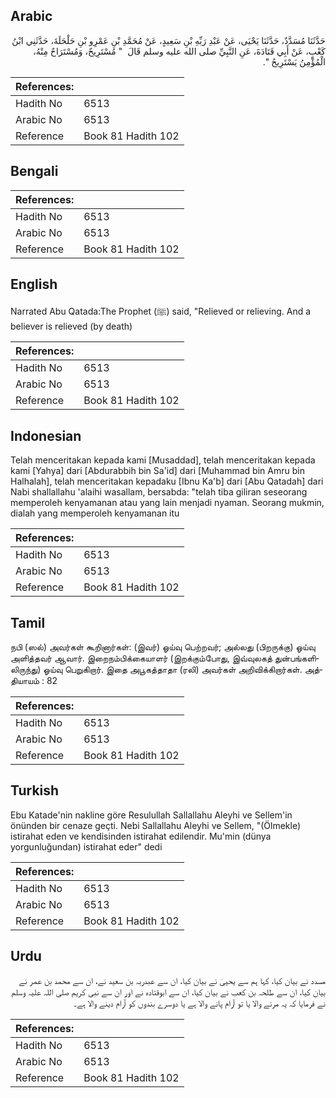 ## Arabic


<div dir="rtl" lang="ar" style={{fontSize:'larger',backgroundColor:'#f8f9fa',padding:20}}>
حَدَّثَنَا مُسَدَّدٌ، حَدَّثَنَا يَحْيَى، عَنْ عَبْدِ رَبِّهِ بْنِ سَعِيدٍ، عَنْ مُحَمَّدِ بْنِ عَمْرِو بْنِ حَلْحَلَةَ، حَدَّثَنِي ابْنُ كَعْبٍ، عَنْ أَبِي قَتَادَةَ، عَنِ النَّبِيِّ صلى الله عليه وسلم قَالَ ‏ "‏ مُسْتَرِيحٌ، وَمُسْتَرَاحٌ مِنْهُ، الْمُؤْمِنُ يَسْتَرِيحُ ‏"‏‏.‏
</div>
<div style={{backgroundColor:'#f8f9fa',padding:20, marginBottom: 10}}><table> <thead> <tr> <th>References:</th> <th></th> </tr> </thead> <tbody><tr><td>Hadith No</td><td>6513</td></tr><tr><td>Arabic No</td><td>6513</td></tr><tr><td>Reference</td><td>Book 81 Hadith 102</td></tr></tbody></table></div>

## Bengali


<div dir="ltr" lang="bn" style={{fontSize:'larger',backgroundColor:'#f8f9fa',padding:20}}>

</div>
<div style={{backgroundColor:'#f8f9fa',padding:20, marginBottom: 10}}><table> <thead> <tr> <th>References:</th> <th></th> </tr> </thead> <tbody><tr><td>Hadith No</td><td>6513</td></tr><tr><td>Arabic No</td><td>6513</td></tr><tr><td>Reference</td><td>Book 81 Hadith 102</td></tr></tbody></table></div>

## English


<div dir="ltr" lang="en" style={{fontSize:'larger',backgroundColor:'#f8f9fa',padding:20}}>
Narrated Abu Qatada:The Prophet (ﷺ) said, "Relieved or relieving. And a believer is relieved (by death)
</div>
<div style={{backgroundColor:'#f8f9fa',padding:20, marginBottom: 10}}><table> <thead> <tr> <th>References:</th> <th></th> </tr> </thead> <tbody><tr><td>Hadith No</td><td>6513</td></tr><tr><td>Arabic No</td><td>6513</td></tr><tr><td>Reference</td><td>Book 81 Hadith 102</td></tr></tbody></table></div>

## Indonesian


<div dir="ltr" lang="id" style={{fontSize:'larger',backgroundColor:'#f8f9fa',padding:20}}>
Telah menceritakan kepada kami [Musaddad], telah menceritakan kepada kami [Yahya] dari [Abdurabbih bin Sa'id] dari [Muhammad bin Amru bin Halhalah], telah menceritakan kepadaku [Ibnu Ka'b] dari [Abu Qatadah] dari Nabi shallallahu 'alaihi wasallam, bersabda: "telah tiba giliran seseorang memperoleh kenyamanan atau yang lain menjadi nyaman. Seorang mukmin, dialah yang memperoleh kenyamanan itu
</div>
<div style={{backgroundColor:'#f8f9fa',padding:20, marginBottom: 10}}><table> <thead> <tr> <th>References:</th> <th></th> </tr> </thead> <tbody><tr><td>Hadith No</td><td>6513</td></tr><tr><td>Arabic No</td><td>6513</td></tr><tr><td>Reference</td><td>Book 81 Hadith 102</td></tr></tbody></table></div>

## Tamil


<div dir="ltr" lang="ta" style={{fontSize:'larger',backgroundColor:'#f8f9fa',padding:20}}>
நபி (ஸல்) அவர்கள் கூறினார்கள்: (இவர்) ஓய்வு பெற்றவர்; அல்லது (பிறருக்கு) ஓய்வு அளித்தவர் ஆவார். இறைநம்பிக்கையாளர் (இறக்கும்போது, இவ்வுலகத் துன்பங்களிலிருந்து) ஓய்வு பெறுகிறார். இதை அபூகத்தாதா (ரலி) அவர்கள் அறிவிக்கிறார்கள். அத்தியாயம் : 82
</div>
<div style={{backgroundColor:'#f8f9fa',padding:20, marginBottom: 10}}><table> <thead> <tr> <th>References:</th> <th></th> </tr> </thead> <tbody><tr><td>Hadith No</td><td>6513</td></tr><tr><td>Arabic No</td><td>6513</td></tr><tr><td>Reference</td><td>Book 81 Hadith 102</td></tr></tbody></table></div>

## Turkish


<div dir="ltr" lang="tr" style={{fontSize:'larger',backgroundColor:'#f8f9fa',padding:20}}>
Ebu Katade'nin nakline göre Resulullah Sallallahu Aleyhi ve Sellem'in önünden bir cenaze geçti. Nebi Sallallahu Aleyhi ve Sellem, "(Ölmekle) istirahat eden ve kendisinden istirahat edilendir. Mu'min (dünya yorgunluğundan) istirahat eder" dedi
</div>
<div style={{backgroundColor:'#f8f9fa',padding:20, marginBottom: 10}}><table> <thead> <tr> <th>References:</th> <th></th> </tr> </thead> <tbody><tr><td>Hadith No</td><td>6513</td></tr><tr><td>Arabic No</td><td>6513</td></tr><tr><td>Reference</td><td>Book 81 Hadith 102</td></tr></tbody></table></div>

## Urdu


<div dir="rtl" lang="ur" style={{fontSize:'larger',backgroundColor:'#f8f9fa',padding:20}}>
مسدد نے بیان کیا، کہا ہم سے یحییٰ نے بیان کیا، ان سے عبدربہ بن سعید نے، ان سے محمد بن عمر نے بیان کیا، ان سے طلحہ بن کعب نے بیان کیا، ان سے ابوقتادہ نے اور ان سے نبی کریم صلی اللہ علیہ وسلم نے فرمایا کہ یہ مرنے والا یا تو آرام پانے والا ہے یا دوسرے بندوں کو آرام دینے والا ہے۔
</div>
<div style={{backgroundColor:'#f8f9fa',padding:20, marginBottom: 10}}><table> <thead> <tr> <th>References:</th> <th></th> </tr> </thead> <tbody><tr><td>Hadith No</td><td>6513</td></tr><tr><td>Arabic No</td><td>6513</td></tr><tr><td>Reference</td><td>Book 81 Hadith 102</td></tr></tbody></table></div>